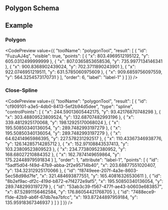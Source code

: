 
## Polygon Schema

<JsonSchemaTable schema={jsonschema} />

## Example

### Polygon

<CodePreview value={{
  "toolName": "polygonTool",
  "result": [
    {
      "id": "FuzuAJ4q",
      "visible": true,
      "points": [
        {
          "x": 803.4969512195122,
          "y": 605.0312499999999
        },
        {
          "x": 807.0365853658536,
          "y": 735.9977134146341
        },
        {
          "x": 900.8368902439024,
          "y": 702.3711890243901
        },
        {
          "x": 922.0746951219511,
          "y": 631.5785060975609
        },
        {
          "x": 909.6859756097559,
          "y": 564.3254573170731
        }
      ],
      "order": 6,
      "label": "label-1"
    }
  ]
}} />

### Close-Spline

<CodePreview value={{
    "toolName": "polygonTool",
    "result": [
        {
            "id": "cf909101-a3e5-4db0-8413-5ef2b94d5dee",
            "type": "spline",
            "controlPoints": [
                {
                    "x": 244.59013605442175,
                    "y": 93.42176870748298
                },
                {
                    "x": 303.48809523809524,
                    "y": 132.68707482993196
                },
                {
                    "x": 339.4812925170068,
                    "y": 198.12925170068024
                },
                {
                    "x": 195.50850340136054,
                    "y": 289.7482993197279
                },
                {
                    "x": 195.50850340136054,
                    "y": 289.7482993197279
                },
                {
                    "x": 64.62414965986395,
                    "y": 227.578231292517
                },
                {
                    "x": 110.43367346938776,
                    "y": 126.14285714285712
                },
                {
                    "x": 152.97108843537413,
                    "y": 103.23809523809523
                },
                {
                    "x": 234.77380952380952,
                    "y": 168.68027210884352
                },
                {
                    "x": 162.7874149659864,
                    "y": 175.22448979591834
                }
            ],
            "order": 1,
            "attribute": "label-1",
            "points": [
                {
                    "id": "5adf5d04-f49d-47b9-abba-2f2e95714b40",
                    "x": 203.68877551020407,
                    "y": 134.32312925170066
                },
                {
                    "id": "f8749eee-207f-4a3e-8603-5ec58d98d7fe",
                    "x": 321.484693877551,
                    "y": 165.40816326530611
                },
                {
                    "id": "8b2ef9ac-df2c-419d-b872-e7f4272e9af5",
                    "x": 195.50850340136054,
                    "y": 289.7482993197279
                },
                {
                    "id": "53ab3c39-f567-477f-ae43-b0603e683857",
                    "x": 87.52891156462584,
                    "y": 176.86054421768705
                },
                {
                    "id": "7488ece9-f1de-42b9-ab6f-67db7ea7bfcc",
                    "x": 193.87244897959184,
                    "y": 135.95918367346937
                }
            ]
        }
    ]
}} />
